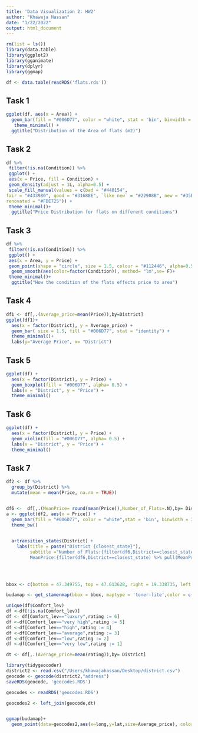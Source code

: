 ```yaml
---
title: 'Data Visualization 2: HW2'
author: "Khawaja Hassan"
date: "1/22/2022"
output: html_document
---
```


```r
rm(list = ls())
library(data.table)
library(ggplot2)
library(gganimate)
library(dplyr)
library(ggmap)

df <- data.table(readRDS('flats.rds'))
```

## Task 1
```r
ggplot(df, aes(x = Area)) + 
  geom_bar(fill = "#006D77", color = "white", stat = 'bin', binwidth = 5) +
   theme_minimal() + 
  ggtitle("Distribution of the Area of flats (m2)")
```

## Task 2
```r

df %>%
 filter(!is.na(Condition)) %>%
 ggplot() +
 aes(x = Price, fill = Condition) +
 geom_density(adjust = 1L, alpha=0.5) +
 scale_fill_manual(values = c(bad = "#440154", 
fair = "#433980", good = "#31688E", `like new` = "#22908B", new = "#35B779", `not finished` = "#90D542", 
renovated = "#FDE725")) +
 theme_minimal()+
  ggtitle("Price Distribution for flats on different conditions")

```

## Task 3
```r


df %>%
 filter(!is.na(Condition)) %>%
 ggplot() +
 aes(x = Area, y = Price) +
 geom_point(shape = "circle", size = 1.5, colour = "#112446", alpha=0.5)+
  geom_smooth(aes(color=factor(Condition)), method= "lm",se= F)+
 theme_minimal()+
  ggtitle("How the condition of the flats effects price to area")


```

## Task 4
```r

df1 <- df[,.(Average_price=mean(Price)),by=District]
ggplot(df1)+
  aes(x = factor(District), y = Average_price) +
  geom_bar( size = 1.5, fill = "#006D77", stat = "identity") +
  theme_minimal()+
  labs(y="Average Price", x= "District")
```

## Task 5
```r
ggplot(df) +
  aes(x = factor(District), y = Price) +
  geom_boxplot(fill = "#006D77", alpha= 0.5) +
  labs(x = "District", y = "Price") +
  theme_minimal()

```

## Task 6 
```r
ggplot(df) +
  aes(x = factor(District), y = Price) +
  geom_violin(fill = "#006D77", alpha= 0.5) +
  labs(x = "District", y = "Price") +
  theme_minimal()
```

## Task 7 
```r

df2 <- df %>%
  group_by(District) %>%
  mutate(mean = mean(Price, na.rm = TRUE))


df6 <-  df[,.(MeanPrice= round(mean(Price)),Number_of_Flats=.N),by= District]
a <- ggplot(df2, aes(x = Price)) +
  geom_bar(fill = "#006D77", color = "white",stat = 'bin', binwidth = 30000) +
  theme_bw() 

  
  a+transition_states(District) +
    labs(title = paste("District {closest_state}"),
         subtitle ="Number of Flats:{filter(df6,District==closest_state) %>% pull(Number_of_Flats)}
         MeanPrice:{filter(df6,District==closest_state) %>% pull(MeanPrice)} ft")

 
 
``` 

```r


bbox <- c(bottom = 47.349755, top = 47.613628, right = 19.338735, left = 18.924935)

budamap <- get_stamenmap(bbox = bbox, maptype = 'toner-lite',color = c("color", "bw")) 

unique(df$Comfort_lev)
df <-df[!is.na(Comfort_lev)]
df <- df[Comfort_lev=="luxury",rating := 6]
df <-df[Comfort_lev=="very high",rating := 5]
df <-df[Comfort_lev=="high",rating := 4]
df <-df[Comfort_lev=="average",rating := 3]
df <-df[Comfort_lev=="low",rating := 2]
df <-df[Comfort_lev=="very low",rating := 1]

dt <- df[,.(Average_price=mean(rating)),by= District]

library(tidygeocoder)
district2 <- read.csv("/Users/khawajahassan/Desktop/district.csv")
geocode <- geocode(district2,"address")
saveRDS(geocode, 'geocodes.RDS')

geocodes <- readRDS('geocodes.RDS')

geocodes2 <- left_join(geocode,dt)


ggmap(budamap)+
  geom_point(data=geocodes2,aes(x=long,y=lat,size=Average_price), color= "orange") + theme(legend.position='none')
```







